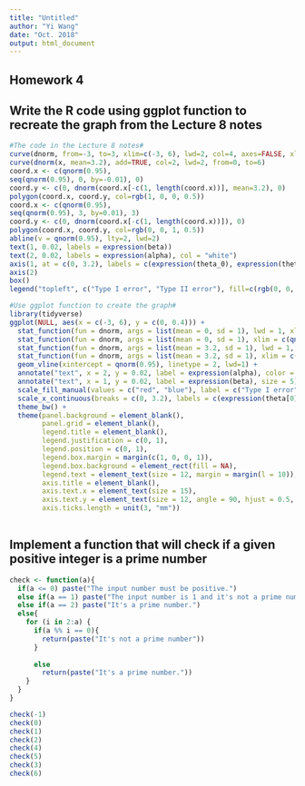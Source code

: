 ```yaml
---
title: "Untitled"
author: "Yi Wang"
date: "Oct. 2018"
output: html_document
---
```

## Homework 4

## Write the R code using ggplot function to recreate the graph from the Lecture 8 notes
```r
#The code in the Lecture 8 notes#
curve(dnorm, from=-3, to=3, xlim=c(-3, 6), lwd=2, col=4, axes=FALSE, xlab=NA, ylab=NA)
curve(dnorm(x, mean=3.2), add=TRUE, col=2, lwd=2, from=0, to=6)
coord.x <- c(qnorm(0.95),
seq(qnorm(0.95), 0, by=-0.01), 0)
coord.y <- c(0, dnorm(coord.x[-c(1, length(coord.x))], mean=3.2), 0)
polygon(coord.x, coord.y, col=rgb(1, 0, 0, 0.5))
coord.x <- c(qnorm(0.95),
seq(qnorm(0.95), 3, by=0.01), 3)
coord.y <- c(0, dnorm(coord.x[-c(1, length(coord.x))]), 0)
polygon(coord.x, coord.y, col=rgb(0, 0, 1, 0.5))
abline(v = qnorm(0.95), lty=2, lwd=2)
text(1, 0.02, labels = expression(beta))
text(2, 0.02, labels = expression(alpha), col = "white")
axis(1, at = c(0, 3.2), labels = c(expression(theta_0), expression(theta_a)))
axis(2)
box()
legend("topleft", c("Type I error", "Type II error"), fill=c(rgb(0, 0, 1, 0.5), rgb(1, 0, 0, 0.5)))
```
```r
#Use ggplot function to create the graph#
library(tidyverse)
ggplot(NULL, aes(x = c(-3, 6), y = c(0, 0.4))) +
  stat_function(fun = dnorm, args = list(mean = 0, sd = 1), lwd = 1, xlim = c(-3, 3), color = "blue") +
  stat_function(fun = dnorm, args = list(mean = 0, sd = 1), xlim = c(qnorm(0.95), 3), geom = "area", col = "black", alpha = 0.4, aes(fill = "red")) + 
  stat_function(fun = dnorm, args = list(mean = 3.2, sd = 1), lwd = 1, xlim = c(0, 6), color = 'red') +
  stat_function(fun = dnorm, args = list(mean = 3.2, sd = 1), xlim = c(0, qnorm(0.95)), geom = "area", col = "black", alpha = 0.4, aes(fill = "blue")) +
  geom_vline(xintercept = qnorm(0.95), linetype = 2, lwd=1) +
  annotate("text", x = 2, y = 0.02, label = expression(alpha), color = "white", size = 5) +
  annotate("text", x = 1, y = 0.02, label = expression(beta), size = 5) +
  scale_fill_manual(values = c("red", "blue"), label = c("Type I error", "Type II error")) +
  scale_x_continuous(breaks = c(0, 3.2), labels = c(expression(theta[0]), expression(theta[a]))) +
  theme_bw() +
  theme(panel.background = element_blank(),
        panel.grid = element_blank(),
        legend.title = element_blank(),
        legend.justification = c(0, 1),
        legend.position = c(0, 1),
        legend.box.margin = margin(c(1, 0, 0, 1)),
        legend.box.background = element_rect(fill = NA),
        legend.text = element_text(size = 12, margin = margin(l = 10)),
        axis.title = element_blank(),
        axis.text.x = element_text(size = 15),
        axis.text.y = element_text(size = 12, angle = 90, hjust = 0.5, face = "bold"),
        axis.ticks.length = unit(3, "mm")) 
  
```


##  Implement a function that will check if a given positive integer is a prime number
```r
check <- function(a){
  if(a <= 0) paste("The input number must be positive.")
  else if(a == 1) paste("The input number is 1 and it's not a prime number.")
  else if(a == 2) paste("It's a prime number.")
  else{
    for (i in 2:a) {
      if(a %% i == 0){
        return(paste("It's not a prime number"))
      }
       
      else
        return(paste("It's a prime number."))
    }
  }
}

check(-1)
check(0)
check(1)
check(2)
check(4)
check(5)
check(3)
check(6)
```


